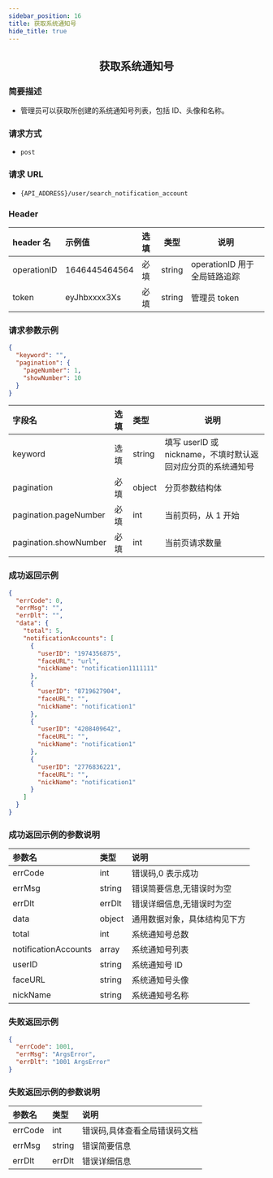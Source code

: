 ```yaml
---
sidebar_position: 16
title: 获取系统通知号
hide_title: true
---
```


<center>

## 获取系统通知号

</center>

### 简要描述

- 管理员可以获取所创建的系统通知号列表，包括 ID、头像和名称。

### 请求方式

- `post`

### 请求 URL

- `{API_ADDRESS}/user/search_notification_account`

### Header

| header 名   | 示例值        | 选填 | 类型   | 说明                         |
| :---------- | :------------ | :--- | ------ | ---------------------------- |
| operationID | 1646445464564 | 必填 | string | operationID 用于全局链路追踪 |
| token       | eyJhbxxxx3Xs  | 必填 | string | 管理员 token                 |

### 请求参数示例

```json
{
  "keyword": "",
  "pagination": {
    "pageNumber": 1,
    "showNumber": 10
  }
}
```

| 字段名                | 选填 | 类型   | 说明                                                        |
| :-------------------- | :--- | :----- | ----------------------------------------------------------- |
| keyword               | 选填 | string | 填写 userID 或 nickname，不填时默认返回对应分页的系统通知号 |
| pagination            | 必填 | object | 分页参数结构体                                              |
| pagination.pageNumber | 必填 | int    | 当前页码，从 1 开始                                         |
| pagination.showNumber | 必填 | int    | 当前页请求数量                                              |

### 成功返回示例

```json
{
  "errCode": 0,
  "errMsg": "",
  "errDlt": "",
  "data": {
    "total": 5,
    "notificationAccounts": [
      {
        "userID": "1974356875",
        "faceURL": "url",
        "nickName": "notification1111111"
      },
      {
        "userID": "8719627904",
        "faceURL": "",
        "nickName": "notification1"
      },
      {
        "userID": "4208409642",
        "faceURL": "",
        "nickName": "notification1"
      },
      {
        "userID": "2776836221",
        "faceURL": "",
        "nickName": "notification1"
      }
    ]
  }
}
```

### 成功返回示例的参数说明

| 参数名               | 类型   | 说明                         |
| :------------------- | :----- | :--------------------------- |
| errCode              | int    | 错误码,0 表示成功            |
| errMsg               | string | 错误简要信息,无错误时为空    |
| errDlt               | errDlt | 错误详细信息,无错误时为空    |
| data                 | object | 通用数据对象，具体结构见下方 |
| total                | int    | 系统通知号总数               |
| notificationAccounts | array  | 系统通知号列表               |
| userID               | string | 系统通知号 ID                |
| faceURL              | string | 系统通知号头像               |
| nickName             | string | 系统通知号名称               |

### 失败返回示例

```json
{
  "errCode": 1001,
  "errMsg": "ArgsError",
  "errDlt": "1001 ArgsError"
}
```

### 失败返回示例的参数说明

| 参数名  | 类型   | 说明                          |
| :------ | :----- | :---------------------------- |
| errCode | int    | 错误码,具体查看全局错误码文档 |
| errMsg  | string | 错误简要信息                  |
| errDlt  | errDlt | 错误详细信息                  |
